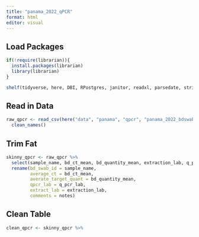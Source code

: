 ```yaml
---
title: "panama_2022_qPCR"
format: html
editor: visual
---
```


## Load Packages

```r

if(!require(librarian)){
  install.packages(librarian)
  library(librarian)
}

shelf(tidyverse, here, DBI, RPostgres, janitor, readxl, parsedate, stringr)

```

## Read in Data
```r

raw_qpcr <- read_csv(here("data", "panama", "qpcr", "panama_2022_bdswab.csv")) %>% 
  clean_names()

```

## Trim Fat
```r

skinny_qpcr <- raw_qpcr %>% 
  select(sample_name, bd_ct_mean, bd_quantity_mean, extraction_lab, q_pcr_lab, notes) %>% 
  rename(bd_swab_id = sample_name,
         average_ct = bd_ct_mean,
         averate_target_quant = bd_quantity_mean,
         qpcr_lab = q_pcr_lab,
         extract_lab = extraction_lab,
         comments = notes)

```

## Clean Table
```r

clean_qpcr <- skinny_qpcr %>% 

```

